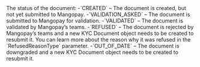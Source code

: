   
<ParamField body="Status" type="string">     
The status of the document:  
-`CREATED` – The document is created, but not yet submitted to Mangopay.  
-`VALIDATION_ASKED` – The document is submitted to Mangopay for validation.  
-`VALIDATED` – The document is validated by Mangopay’s teams.  
-`REFUSED` – The document is rejected by Mangopay’s teams and a new KYC Document object needs to be created to resubmit it. You can learn more about the reason why it was refused in the `RefusedReasonType` parameter.  
-`OUT_OF_DATE` – The document is downgraded and a new KYC Document object needs to be created to resubmit it.   
</ParamField>